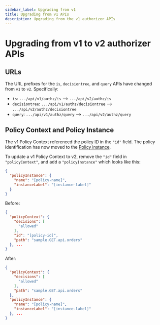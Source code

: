 ```yaml
---
sidebar_label: Upgrading from v1
title: Upgrading from v1 APIs
description: Upgrading from the v1 authorizer APIs
---
```


# Upgrading from v1 to v2 authorizer APIs

## URLs

The URL prefixes for the `is`, `decisiontree`, and `query` APIs have changed from `v1` to `v2`. Specifically:

* `is`: `.../api/v1/authz/is` --> `.../api/v2/authz/is`
* `decisiontree`: `.../api/v1/authz/decisiontree` --> `.../api/v2/authz/decisiontree`
* `query`: `.../api/v1/authz/query` --> `.../api/v2/authz/query`

## Policy Context and Policy Instance

The v1 Policy Context referenced the policy ID in the `"id"` field. The policy 
identification has now moved to the [Policy Instance](/docs/v1/authorizer-guide/policy-instance).

To update a v1 Policy Context to v2, remove the `"id"` field in `"policyContext"`, and add a `"policyInstance"` which looks like this:

```json
{
  "policyInstance": {
    "name": "[policy-name]",
    "instanceLabel": "[instance-label]"
  }
}
```

Before:

```json
{
  "policyContext": {
    "decisions": [
      "allowed"
    ],
    "id": "[policy-id]",
    "path": "sample.GET.api.orders"
  }, ...
}
```

After:

```json
{
  "policyContext": {
    "decisions": [
      "allowed"
    ],
    "path": "sample.GET.api.orders"
  }, 
  "policyInstance": {
    "name": "[policy-name]",
    "instanceLabel": "[instance-label]"
  }, ...
}
```
